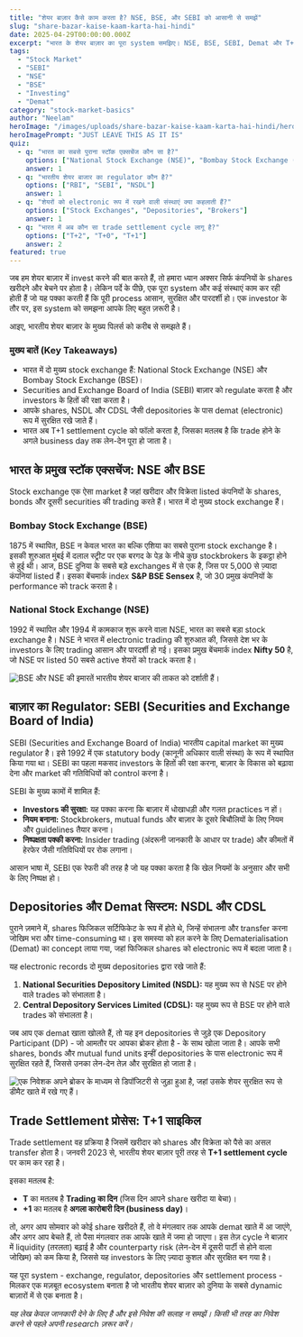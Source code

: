 ```yaml
---
title: "शेयर बाज़ार कैसे काम करता है? NSE, BSE, और SEBI को आसानी से समझें"
slug: "share-bazar-kaise-kaam-karta-hai-hindi"
date: 2025-04-29T00:00:00.000Z
excerpt: "भारत के शेयर बाज़ार का पूरा system समझिए। NSE, BSE, SEBI, Demat और T+1 settlement cycle के बारे में जानें, जो मिलकर एक सुरक्षित और कुशल बाज़ार बनाते हैं।"
tags:
  - "Stock Market"
  - "SEBI"
  - "NSE"
  - "BSE"
  - "Investing"
  - "Demat"
category: "stock-market-basics"
author: "Neelam"
heroImage: "/images/uploads/share-bazar-kaise-kaam-karta-hai-hindi/hero-image.jpg"
heroImagePrompt: "JUST LEAVE THIS AS IT IS"
quiz:
  - q: "भारत का सबसे पुराना स्टॉक एक्सचेंज कौन सा है?"
    options: ["National Stock Exchange (NSE)", "Bombay Stock Exchange (BSE)", "Calcutta Stock Exchange"]
    answer: 1
  - q: "भारतीय शेयर बाजार का regulator कौन है?"
    options: ["RBI", "SEBI", "NSDL"]
    answer: 1
  - q: "शेयरों को electronic रूप में रखने वाली संस्थाएं क्या कहलाती हैं?"
    options: ["Stock Exchanges", "Depositories", "Brokers"]
    answer: 1
  - q: "भारत में अब कौन सा trade settlement cycle लागू है?"
    options: ["T+2", "T+0", "T+1"]
    answer: 2
featured: true
---
```


जब हम शेयर बाज़ार में invest करने की बात करते हैं, तो हमारा ध्यान अक्सर सिर्फ कंपनियों के shares खरीदने और बेचने पर होता है। लेकिन पर्दे के पीछे, एक पूरा system और कई संस्थाएं काम कर रही होती हैं जो यह पक्का करती हैं कि पूरी process आसान, सुरक्षित और पारदर्शी हो। एक investor के तौर पर, इस system को समझना आपके लिए बहुत ज़रूरी है।

आइए, भारतीय शेयर बाज़ार के मुख्य पिलर्स को करीब से समझते हैं।

### मुख्य बातें (Key Takeaways)
*   भारत में दो मुख्य stock exchange हैं: National Stock Exchange (NSE) और Bombay Stock Exchange (BSE)।
*   Securities and Exchange Board of India (SEBI) बाज़ार को regulate करता है और investors के हितों की रक्षा करता है।
*   आपके shares, NSDL और CDSL जैसी depositories के पास demat (electronic) रूप में सुरक्षित रखे जाते हैं।
*   भारत अब T+1 settlement cycle को फॉलो करता है, जिसका मतलब है कि trade होने के अगले business day तक लेन-देन पूरा हो जाता है।

## भारत के प्रमुख स्टॉक एक्सचेंज: NSE और BSE

Stock exchange एक ऐसा market है जहां खरीदार और विक्रेता listed कंपनियों के shares, bonds और दूसरी securities की trading करते हैं। भारत में दो मुख्य stock exchange हैं।

### Bombay Stock Exchange (BSE)
1875 में स्थापित, BSE न केवल भारत का बल्कि एशिया का सबसे पुराना stock exchange है। इसकी शुरुआत मुंबई में दलाल स्ट्रीट पर एक बरगद के पेड़ के नीचे कुछ stockbrokers के इकट्ठा होने से हुई थी। आज, BSE दुनिया के सबसे बड़े exchanges में से एक है, जिस पर 5,000 से ज़्यादा कंपनियां listed हैं। इसका बेंचमार्क index **S&P BSE Sensex** है, जो 30 प्रमुख कंपनियों के performance को track करता है।

### National Stock Exchange (NSE)
1992 में स्थापित और 1994 में कामकाज शुरू करने वाला NSE, भारत का सबसे बड़ा stock exchange है। NSE ने भारत में electronic trading की शुरुआत की, जिससे देश भर के investors के लिए trading आसान और पारदर्शी हो गई। इसका प्रमुख बेंचमार्क index **Nifty 50** है, जो NSE पर listed 50 सबसे active शेयरों को track करता है।

![BSE और NSE की इमारतें भारतीय शेयर बाजार की ताकत को दर्शाती हैं।](/images/uploads/share-bazar-kaise-kaam-karta-hai-hindi/exchanges.png)

## बाज़ार का Regulator: SEBI (Securities and Exchange Board of India)

SEBI (Securities and Exchange Board of India) भारतीय capital market का मुख्य regulator है। इसे 1992 में एक statutory body (कानूनी अधिकार वाली संस्था) के रूप में स्थापित किया गया था। SEBI का पहला मकसद investors के हितों की रक्षा करना, बाज़ार के विकास को बढ़ावा देना और market की गतिविधियों को control करना है।

SEBI के मुख्य कामों में शामिल हैं:
*   **Investors की सुरक्षा:** यह पक्का करना कि बाज़ार में धोखाधड़ी और गलत practices न हों।
*   **नियम बनाना:** Stockbrokers, mutual funds और बाज़ार के दूसरे बिचौलियों के लिए नियम और guidelines तैयार करना।
*   **निष्पक्षता पक्की करना:** Insider trading (अंदरूनी जानकारी के आधार पर trade) और कीमतों में हेरफेर जैसी गतिविधियों पर रोक लगाना।

आसान भाषा में, SEBI एक रेफरी की तरह है जो यह पक्का करता है कि खेल नियमों के अनुसार और सभी के लिए निष्पक्ष हो।

## Depositories और Demat सिस्टम: NSDL और CDSL

पुराने ज़माने में, shares फिजिकल सर्टिफिकेट के रूप में होते थे, जिन्हें संभालना और transfer करना जोखिम भरा और time-consuming था। इस समस्या को हल करने के लिए Dematerialisation (Demat) का concept लाया गया, जहां फिजिकल shares को electronic रूप में बदला जाता है।

यह electronic records दो मुख्य depositories द्वारा रखे जाते हैं:
1.  **National Securities Depository Limited (NSDL):** यह मुख्य रूप से NSE पर होने वाले trades को संभालता है।
2.  **Central Depository Services Limited (CDSL):** यह मुख्य रूप से BSE पर होने वाले trades को संभालता है।

जब आप एक demat खाता खोलते हैं, तो यह इन depositories से जुड़े एक Depository Participant (DP) - जो आमतौर पर आपका ब्रोकर होता है - के साथ खोला जाता है। आपके सभी shares, bonds और mutual fund units इन्हीं depositories के पास electronic रूप में सुरक्षित रहते हैं, जिससे उनका लेन-देन तेज़ और सुरक्षित हो जाता है।

![एक निवेशक अपने ब्रोकर के माध्यम से डिपॉजिटरी से जुड़ा हुआ है, जहां उसके शेयर सुरक्षित रूप से डीमैट खाते में रखे गए हैं।](/images/uploads/share-bazar-kaise-kaam-karta-hai-hindi/demat-system.png)

## Trade Settlement प्रोसेस: T+1 साइकिल

Trade settlement वह प्रक्रिया है जिसमें खरीदार को shares और विक्रेता को पैसे का असल transfer होता है। जनवरी 2023 से, भारतीय शेयर बाज़ार पूरी तरह से **T+1 settlement cycle** पर काम कर रहा है।

इसका मतलब है:
*   **T** का मतलब है **Trading का दिन** (जिस दिन आपने share खरीदा या बेचा)।
*   **+1** का मतलब है **अगला कारोबारी दिन (business day)**।

तो, अगर आप सोमवार को कोई share खरीदते हैं, तो वे मंगलवार तक आपके demat खाते में आ जाएंगे, और अगर आप बेचते हैं, तो पैसा मंगलवार तक आपके खाते में जमा हो जाएगा। इस तेज़ cycle ने बाज़ार में liquidity (तरलता) बढ़ाई है और counterparty risk (लेन-देन में दूसरी पार्टी से होने वाला जोखिम) को कम किया है, जिससे यह investors के लिए ज़्यादा कुशल और सुरक्षित बन गया है।

यह पूरा system - exchange, regulator, depositories और settlement process - मिलकर एक मज़बूत ecosystem बनाता है जो भारतीय शेयर बाज़ार को दुनिया के सबसे dynamic बाज़ारों में से एक बनाता है।

*यह लेख केवल जानकारी देने के लिए है और इसे निवेश की सलाह न समझें। किसी भी तरह का निवेश करने से पहले अपनी research ज़रूर करें।*
